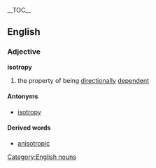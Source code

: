 {{wikipedia}}__TOC__
==English==
===Adjective===
[[Category:English nouns]]
'''isotropy'''
# the property of being [[directionally]] [[dependent]]
====Antonyms====
* [[isotropy]]
====Derived words====
* [[anisotropic]]